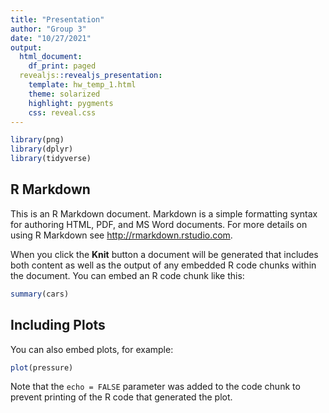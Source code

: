 ```yaml
---
title: "Presentation"
author: "Group 3"
date: "10/27/2021"
output:
  html_document:
    df_print: paged
  revealjs::revealjs_presentation:
    template: hw_temp_1.html
    theme: solarized
    highlight: pygments
    css: reveal.css
---
```


```r
library(png)
library(dplyr)
library(tidyverse)
```

## R Markdown

This is an R Markdown document. Markdown is a simple formatting syntax for authoring HTML, PDF, and MS Word documents. For more details on using R Markdown see <http://rmarkdown.rstudio.com>.

When you click the **Knit** button a document will be generated that includes both content as well as the output of any embedded R code chunks within the document. You can embed an R code chunk like this:

```r
summary(cars)
```

## Including Plots

You can also embed plots, for example:

```r
plot(pressure)
```

Note that the `echo = FALSE` parameter was added to the code chunk to prevent printing of the R code that generated the plot.
